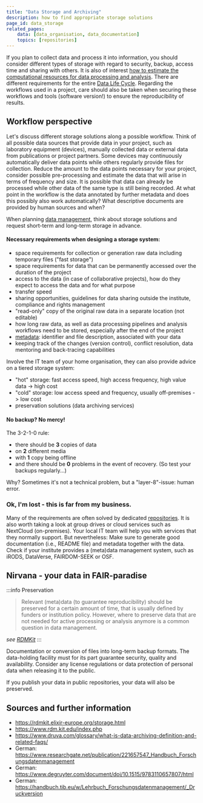 ```yaml
---
title: "Data Storage and Archiving"
description: how to find appropriate storage solutions
page_id: data_storage
related_pages:
	data: [data_organisation, data_documentation]
	topics: [repositories]
---
```


If you plan to collect data and process it into information, you should consider different types of storage with regard to security, backup, access time and sharing with others. It is also of interest [how to estimate the computational resources for data processing and analysis](https://rdmkit.elixir-europe.org/storage.html#how-do-you-estimate-computational-resources-for-data-processing-and-analysis). There are different requirements for the entire [Data Life Cycle](/docs/topics/data_life_cycle/). Regarding the workflows used in a project, care should also be taken when securing these workflows and tools (software version!) to ensure the reproducibility of results.

## Workflow perspective
Let's discuss different storage solutions along a possible workflow. Think of all possible data sources that provide data in your project, such as laboratory equipment (devices), manually collected data or external data from publications or project partners. Some devices may continuously automatically deliver data points while others regularly provide files for collection. Reduce the amount to the data points necessary for your project, consider possible pre-processing and estimate the data that will arise in terms of frequency and size. It is possible that data can already be processed while other data of the same type is still being recorded. At what point in the workflow is the data annotated by further metadata and does this possibly also work automatically? What descriptive documents are provided by human sources and when?

When planning [data management](/docs/data/dmp/), think about storage solutions and request short-term and long-term storage in advance.

#### Necessary requirements when designing a storage system:
- space requirements for collection or generation raw data including temporary files ("fast storage")
- space requirements for data that can be permanently accessed over the duration of the project
- access to the data (in case of collaborative projects), how do they expect to access the data and for what purpose
- transfer speed
- sharing opportunities, guidelines for data sharing outside the institute, compliance and rights management
- "read-only" copy of the original raw data in a separate location (not editable)
- how long raw data, as well as data processing pipelines and analysis workflows need to be stored, especially after the end of the project
- [metadata](/docs/topics/metadata/): identifier and file description, associated with your data
- keeping track of the changes (version control), conflict resolution, data mentoring and back-tracing capabilities

Involve the IT team of your home organisation, they can also provide advice on a tiered storage system:
- "hot" storage: fast access speed, high access frequency, high value data -> high cost
- "cold" storage: low access speed and frequency, usually off-premises -> low cost
- preservation solutions (data archiving services)


#### No backup? No mercy!
The 3-2-1-0 rule:
- there should be **3** copies of data
- on **2** different media
- with **1** copy being offline
- and there should be **0** problems in the event of recovery. (So test your backups regularly...)

Why? Sometimes it's not a technical problem, but a "layer-8"-issue: human error.


### Ok, I'm lost - this is far from my business.

Many of the requirements are often solved by dedicated [repositories](/docs/topics/repositories/). It is also worth taking a look at group drives or cloud services such as NextCloud (on-premises). Your local IT team will help you with services that they normally support. But nevertheless: Make sure to generate good documentation (i.e., README file) and metadata together with the data. Check if your institute provides a (meta)data management system, such as iRODS, DataVerse, FAIRDOM-SEEK or OSF.


## Nirvana - your data in FAIR-paradise
:::info Preservation
> Relevant (meta)data (to guarantee reproducibility) should be preserved for a certain amount of time, that is usually defined by funders or institution policy. However, where to preserve data that are not needed for active processing or analysis anymore is a common question in data management.

_see [RDMKit](https://rdmkit.elixir-europe.org/preserving)_
:::

Documentation or conversion of files into long-term backup formats. The data-holding facility must for its part guarantee security, quality and availability. Consider any license regulations or data protection of personal data when releasing it to the public.

If you publish your data in public repositories, your data will also be preserved.


## Sources and further information
- https://rdmkit.elixir-europe.org/storage.html
- https://www.rdm.kit.edu/index.php
- https://www.druva.com/glossary/what-is-data-archiving-definition-and-related-faqs/
- German: https://www.researchgate.net/publication/221657547_Handbuch_Forschungsdatenmanagement
- German: https://www.degruyter.com/document/doi/10.1515/9783110657807/html
- German: https://handbuch.tib.eu/w/Lehrbuch_Forschungsdatenmanagement/_Druckversion
